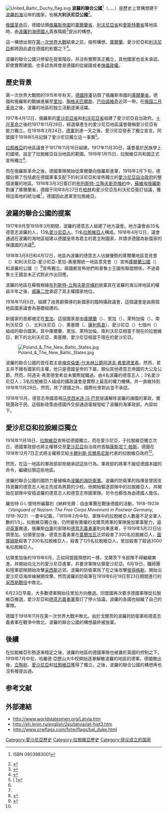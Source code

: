 [[File:United_Baltic_Duchy_flag.svg|thumb]]
'''波羅的聯合公國'''<ref>{{lang|en|"...later an alternative proposal was advanced for a United Baltic Duchy under Duke Adolf Friedrich of Mecklenburg" p. 48}} [http://books.google.com/books?id=emBIdi4LPz8C&dq {{Wayback|url=http://books.google.com/books?id=emBIdi4LPz8C&dq |date=20160507040650 }} {{Wayback|url=http://books.google.com/books?id=emBIdi4LPz8C&dq |date=20160507040650 }} {{lang|en|The Baltic States: The Years of Independence By Georg von Rauch}}] ISBN 0903983001</ref>（{{lang-de|Vereinigtes Baltisches Herzogtum}}、{{lang-et|Balti Hertsogiriik}}、{{lang-lt|Jungtinė Baltijos Kunigaikštystė}}、{{lang-lv|Apvienotā Baltijas hercogiste}}）是歷史上曾構想建于[[波羅的海|波羅的海]]沿岸的國家。也稱'''大利沃尼亞公國'''<ref><span lang="英語">{{lang|en|This "Landesrat" on April 12, 1918, decided to beg the King of Prussia and German Kaiser to accept the throne of the Grand Duchy of Livonia {{cite book |title=Baltic Essays |last=Bilmanis |first=Alfreds |authorlink= |coauthors= |year=1945 |publisher=The Latvian Legation, |location= |isbn= |pages= |url=http://books.google.com/bkshp?hl=en&tab=wp&q=%22This%20%22Landesrat%22%20on%20April%2012%2C%201918%2C%20decided%20to%20beg%20the%20King%20of%20Prussia%20and%20German%20Kaiser%20to%20accept%20the%20throne%20of%20the%20Grand%20Duchy%20of%20Livonia%22 }}}}</span></ref>。

[[1917年俄國革命|俄國革命]]后，德國佔領[[俄羅斯帝國|俄羅斯帝國]]的[[庫爾蘭省|庫爾蘭省]]、[[利沃尼亞省|利沃尼亞省]]和[[日瓦爾省|愛斯特蘭省]]等地區時，由[[波羅的海德國人|波羅的海德國人]]貴族階級<ref><span lang="英語">{{cite book |title=Where Nation-states Come from |last=Roeder |first=Philip |authorlink= |coauthors= |year=2007 |publisher={{lang|en|Princeton University Press}} |location= |isbn=9780691134673 |pages=119 |url=http://books.google.com/books?id=XAItI5C_JPUC&pg=PA119&dq=%22Grand+Duchy+of+Livonia%22&lr=&ei=S7UMSf5vkdoxufGdlQQ |access-date=2012-02-19 |archive-date=2014-06-27 |archive-url=https://web.archive.org/web/20140627061240/http://books.google.com/books?id=XAItI5C_JPUC&pg=PA119&dq=%22Grand+Duchy+of+Livonia%22&lr=&ei=S7UMSf5vkdoxufGdlQQ |dead-url=no }}</span></ref>提出的構想。

這一構想出現在[[第一次世界大戰|第一次世界大戰]]結束之前，按照構想，[[庫爾蘭|庫爾蘭]]、愛沙尼亞和[[利沃尼亞|利沃尼亞]]都將因此處在德國的影響之下<ref><span lang="英語">{{cite book |title=The Baltic States |last=Royal Institute of International Affairs Information Dept |first= |authorlink= |coauthors= |year=1938 |publisher=Oxford university press |location= |isbn= |pages= |url=http://books.google.com/books?q=%22+included+the+creation+of+a+Duchy+of+Courland+and+a+Duchy+of+Estonia+and+Livonia+in+personal+union+with+the+Crown+of+Prussia%22&btnG=Search+Books }}</span></ref>。

波羅的聯合公國只停留在提案階段，并沒有實際真正獨立，其他國家也並未承認。即使實際建國，也多認為將會是德國的從屬國或者[[傀儡政權|傀儡政權]]。

== 歷史背景 ==
第一次世界大戰間的1915年年秋天，[[德意志帝國陸軍|德國陸軍]]佔領了俄羅斯帝國的[[庫爾蘭省|庫爾蘭省]]。德國和俄羅斯的戰線進展至[[里加|里加]]、[[陶格夫匹爾斯|陶格夫匹爾斯]]、[[巴拉諾維奇|巴拉諾維奇]]近郊一帶。在[[俄国二月革命|俄国二月革命]]之後，波羅的地區的独立活動逐漸活躍。

1917年4月12日，俄羅斯的[[愛沙尼亞省|愛沙尼亞省]]和[[利沃尼亞省|利沃尼亞省]]組建了愛沙尼亞自治政府。[[十月革命|十月革命]]之後的1917年11月28日，經選舉產生的愛沙尼亞地區議會聲稱愛沙尼亞有能力獨立。在1918年2月24日，[[德意志帝國軍|德軍]]到達一天之後，愛沙尼亞發表了獨立宣言。同盟國于1918年5月記錄了愛沙尼亞獨立這一事實<ref name="WO">[{{Cite web |url=http://books.google.com/books?id=TYJbYgNcalgC&dq |script-title=en:The Baltic States and Weimar Ostpolitik By John Hiden |access-date=2012-02-20 |archive-date=2021-04-17 |archive-url=https://web.archive.org/web/20210417194355/https://books.google.com/books?id=TYJbYgNcalgC&dq |dead-url=no }} {{lang|en|The Baltic States and Weimar Ostpolitik By John Hiden}}]</ref>。

[[拉脫維亞|拉脫維亞]]的地區議會于1917年11月16日組建。1917年11月30日，議會基於民族學上的國境，設定了拉脫維亞自治地區的範圍。1918年1月15日，拉脫維亞共和國正式宣佈獨立<ref name="WO"/>、

而在俄羅斯革命之後，德國軍隊開始從庫爾蘭向俄羅斯進軍，1918年2月下旬，德國佔領了包括處在德國軍事支配下的利沃尼亞和宣佈獨立的[[愛沙尼亞自治政府|愛沙尼亞自治政府]]的整個波羅的地區。1918年3月3日簽訂的[[布列斯特-立陶夫斯克條約|布列斯特-立陶夫斯克條約]]中，[[俄羅斯蘇維埃聯邦社會主義共和國|蘇維埃俄羅斯]]割讓了庫爾蘭省，德國于同年8月27日在[[柏林|柏林]]和愛沙尼亞及利沃尼亞簽訂協議，獲得這兩地的統治權<ref name="WO"/>，德國因此進軍至拉脫維亞。

== 波羅的聯合公國的提案  ==
1917年9月至1918年3月期間，波羅的德意志人組建了地方議會。地方議會由35名德意志波羅的人，13名[[愛沙尼亞人|愛沙尼亞人]]，11名[[拉脫維亞人|拉脫維亞人]]構成。1918年4月12日，議會通過在波羅的海地區組建以德國皇帝為君主的君主制國家，并請求德國為新國家的保護國的決議<ref>{{Cite web |url=http://books.google.com/books?id=WR8rAAAAIAAJ&dq |title=Griff nach der Weltmacht By Fritz Fischer |access-date=2012-02-20 |archive-date=2012-11-13 |archive-url=https://web.archive.org/web/20121113182447/http://books.google.com/books?id=WR8rAAAAIAAJ&dq |dead-url=no }}</ref>。

1918年3月8日和4月12日，地區內波羅的德意志人佔據優勢的庫爾蘭地區意見會（{{lang|de|Kurländische Landesrat}}）和利沃尼亞-愛沙尼亞-里加-奧塞爾統一地區意見會（{{lang|de|Livland, Estland, Riga, Ösel, Vereinigter Landesrat}}）宣佈[[庫爾蘭和瑟米加利亞公國_(1918年)|庫爾蘭公國]]（{{lang|de|Herzogtum Kurland}}）和波羅的公國（{{lang|de|Baltischer Staat}}）<ref>[http://books.google.com/books?id=AodiUXZo5R0C&pg=PA3&dq=%22Baltic+State+duchy%22&sig=l01CPVzfLQOU6WNrHw--1hIY93E {{lang|en|The German Army in World War I By Nigel Thomas; ISBN 1841765678}}] {{webarchive|url=https://web.archive.org/web/20121113182437/http://books.google.com/books?id=AodiUXZo5R0C&pg=PA3&dq=%22Baltic+State+duchy%22&sig=l01CPVzfLQOU6WNrHw--1hIY93E |date=2012-11-13 }}</ref>宣佈獨立。兩國都宣佈他們和普魯士王國有聯盟關係，不過普魯士王國並未正式對此作出回應。

波羅的地區在蘇俄根據[[布列斯特-立陶夫斯克條約|布列斯特-立陶夫斯克條約]]放棄其在波羅的海沿岸地區的權益半年之後，[[威廉二世_(德國)|威廉二世]]承認了其主權國家地位。

1918年11月5日，組建了由{{lang|de|Adolf Pilar von Pilchau}}男爵領導的新國家的臨時攝政議會，這個議會是由兩個地區國家議會為基礎組建的。

新國家的首都被定在[[里加|里加]]。這個國家是由[[庫爾蘭|庫爾蘭]]（{{lang|de|Kurland}}）、里加（{{lang|de|Riga}}）、萊特加倫（{{lang|de|Lettgallen}}）、南利沃尼亞（{{lang|de|Südlivland}}）、北利沃尼亞（{{lang|de|Nordlivland}}）、奧塞爾（{{lang|de|Ösel}}、[[薩利馬島|薩利馬島]]）、愛沙尼亞（{{lang|de|Estland}}）七個州（{{lang|de|cantons}}）組成的聯合國家。其中庫爾蘭、里加、萊特加倫、南利沃尼亞相當于現在的拉脫維亞，剩下的北利沃尼亞、奧塞爾、愛沙尼亞相當于現在的愛沙尼亞。

[[File:Poland_&_The_New_Baltic_States.jpg|thumb]]

波羅的聯合公國的首任君主是[[阿道夫·弗里德里希_(梅克倫堡-什未林)|梅克倫堡-什未林公爵阿道夫·弗里德里希]]。然而，君主并不擁有國家的主權，他只是德國皇帝的下屬，類似其他德意志帝國的大公及公爵。然而，阿道夫·弗里德里希並未實際就職過。由4名波羅的德意志人；3名愛沙尼亞人；3名拉脫維亞人組成的攝政議會是實際上最高的權力機構，并一直維持到1918年11月28日。然而，除了德國之外，國際社會對此並不承認。

1918年10月，德意志帝國首相[[马克西米连·冯·巴登|马克西米连·冯·巴登]]提議解除波羅的諸國的軍政，實現還政于民。這個新政策由德國外交部通過電報發給了波羅的海軍政部。內容如下。
{{cquote|帝國政府一致決定對波羅的諸國的政策將有重大變化。就是和波羅的海諸民族共同制定政策。<ref name="WO"/>}}

== 愛沙尼亞和拉脫維亞獨立 ==
1918年11月18日，[[拉脫維亞|拉脫維亞]]宣佈從德國獨立。而在愛沙尼亞，于拉脫維亞獨立次日，德國軍政部也將主權移交至[[愛沙尼亞|愛沙尼亞]]自治政府首腦[[康斯坦丁·帕斯|康斯坦丁·帕斯]]。德國在1918年12月7日正式將主權移交給[[卡爾利斯·烏爾馬尼斯|卡爾利斯·烏爾馬尼斯]]代表的拉脫維亞政府<ref name="WO"/>。

然而，在這一地區的軍政部卻拒絕承認這些行為。軍政部的{{link-de|吕迪格·馮·德·戈爾茨|Rüdiger von der Goltz}}將軍不服從德國本國的命令，繼續佔領這些地區。

波羅的聯合公國的國防力量被稱為[[波罗的海陆军|波羅的海防衛軍]]。波羅的防衛軍的指揮是曾因支持波羅的德意志人地主而成為男爵的{{link-en|阿爾弗萊德·弗萊徹|Alfred Fletcher}}少校。他開始驅逐部隊中的拉脫維亞人，并開始在部隊中安插波羅的德意志人和德意志帝國軍隊。司令也都改為由德國人擔任。

羅伯特·G·L·懷特所編纂的《納粹先鋒：自由軍團在戰後德國的活動，1918-1923》（''Vanguard of Nazism: The Free Corps Movement in Postwar Germany, 1918-1923''）一書中記載，「1919年2月中旬，軍隊中的拉脫維亞人數量不足全軍人數的1/5」。拉脫維亞獨立後，仍然握有實權的戈爾茨將軍的軍隊施加軍事壓力，逼迫[[英國軍隊|英軍]]撤退，俄羅斯[[白軍|白軍]]的部隊和[[德意志義勇軍|德意志義勇軍]]則向東進軍，于1919年5月22日佔領里加。佔領里加後，德意志義勇軍在[[葉爾加瓦|葉爾加瓦]]近郊殺害了300名拉脫維亞人，[[圖庫姆斯|圖庫姆斯]]殺害了200名拉脫維亞人，{{link-en|道加格里伐|Daugavgriva}}殺害了125名拉脫維亞人，里加殺害了超過3000名拉脫維亞人。

佔領里加後的1919年6月，正如同盟國預想的一樣，戈爾茨下令部隊不得繼續東進，并開始向北方的愛沙尼亞進軍，并要求軍隊佔領愛沙尼亞。6月19日，鐵師團和陸軍部隊開始攻擊[[采西斯|采西斯]]近郊。波羅的防衛軍爲了在之後攻擊[[圣彼得堡|彼得格勒]]，開始沿愛沙尼亞海岸線展開攻擊。然而波羅的防衛軍在1919年6月19日至23日期間進行的[[采西斯戰役|采西斯戰役]]中敗北。

6月23日早晨，大多數德軍開始往里加方向撤退。同盟國再次要求德國軍隊從拉脫維亞撤退，愛沙尼亞和[[德意志義勇軍|德意志義勇軍]]簽訂了停火協議。波羅的各國也組織了自己的軍隊。

德國于1918年11月在第一次世界大戰中敗北。由於戈爾茨的波羅的防衛軍和德意志義勇軍在戰爭中敗北，波羅的聯合公國的構想最終被放棄。

== 後續 ==
在拉脫維亞形勢逐漸穩定之後，波羅的地區的德國軍隊也被置於英國的控制之下。1919年7月中旬，哈羅德·亞歷山大中校開始逐漸解散波羅的地區的德軍。德國撤出後，[[立陶宛|立陶宛]]、[[愛沙尼亞|愛沙尼亞]]和[[拉脫維亞|拉脫維亞]]獲得了獨立。之後，波羅的聯合公國的構想再也沒有被提出過。

== 参考文献==
{{Reflist|2}}

== 外部連結 ==
{{refbegin}}
*http://www.worldstatesmen.org/Latvia.htm {{Wayback|url=http://www.worldstatesmen.org/Latvia.htm |date=20190124002405 }}
*http://eh.lenin.ru/english/2eu/latvia/lat-hist3.htm {{Wayback|url=http://eh.lenin.ru/english/2eu/latvia/lat-hist3.htm |date=20200406172828 }}
*http://www.crwflags.com/fotw/flags/bal_duke.html {{Wayback|url=http://www.crwflags.com/fotw/flags/bal_duke.html |date=20130118073905 }}
{{refend}}
{{俄国革命国家}}
[[Category:愛沙尼亞歷史|Category:愛沙尼亞歷史]]
[[Category:拉脫維亞歷史|Category:拉脫維亞歷史]]
[[Category:提议成立的国家|Category:提议成立的国家]]